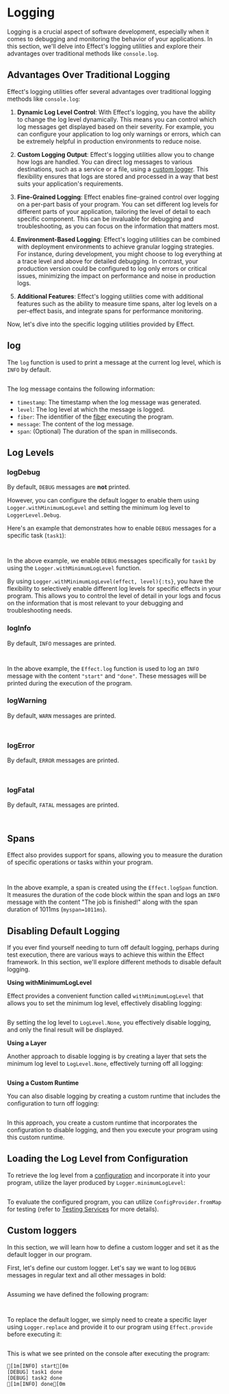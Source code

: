 
# Logging

Logging is a crucial aspect of software development, especially when it comes to debugging and monitoring the behavior of your applications. In this section, we'll delve into Effect's logging utilities and explore their advantages over traditional methods like `console.log`.

## Advantages Over Traditional Logging

Effect's logging utilities offer several advantages over traditional logging methods like `console.log`:

1. **Dynamic Log Level Control**: With Effect's logging, you have the ability to change the log level dynamically. This means you can control which log messages get displayed based on their severity. For example, you can configure your application to log only warnings or errors, which can be extremely helpful in production environments to reduce noise.

2. **Custom Logging Output**: Effect's logging utilities allow you to change how logs are handled. You can direct log messages to various destinations, such as a service or a file, using a [custom logger](#custom-loggers). This flexibility ensures that logs are stored and processed in a way that best suits your application's requirements.

3. **Fine-Grained Logging**: Effect enables fine-grained control over logging on a per-part basis of your program. You can set different log levels for different parts of your application, tailoring the level of detail to each specific component. This can be invaluable for debugging and troubleshooting, as you can focus on the information that matters most.

4. **Environment-Based Logging**: Effect's logging utilities can be combined with deployment environments to achieve granular logging strategies. For instance, during development, you might choose to log everything at a trace level and above for detailed debugging. In contrast, your production version could be configured to log only errors or critical issues, minimizing the impact on performance and noise in production logs.

5. **Additional Features**: Effect's logging utilities come with additional features such as the ability to measure time spans, alter log levels on a per-effect basis, and integrate spans for performance monitoring.

Now, let's dive into the specific logging utilities provided by Effect.

## log

The `log` function is used to print a message at the current log level, which is `INFO` by default.

```ts file=<rootDir>/src/logging/log.ts

```

The log message contains the following information:

- `timestamp`: The timestamp when the log message was generated.
- `level`: The log level at which the message is logged.
- `fiber`: The identifier of the [fiber](../concurrency/fibers#what-is-a-fiber) executing the program.
- `message`: The content of the log message.
- `span`: (Optional) The duration of the span in milliseconds.

## Log Levels

### logDebug

By default, `DEBUG` messages are **not** printed.

However, you can configure the default logger to enable them using `Logger.withMinimumLogLevel` and setting the minimum log level to `LoggerLevel.Debug`.

Here's an example that demonstrates how to enable `DEBUG` messages for a specific task (`task1`):

<Tabs>
<Tab>

```ts /Logger.withMinimumLogLevel(LoggerLevel.Debug)/ file=<rootDir>/src/logging/debug-gen.ts

```

</Tab>
<Tab>

```ts /Logger.withMinimumLogLevel(LoggerLevel.Debug)/ file=<rootDir>/src/logging/debug-pipe.ts

```

</Tab>
</Tabs>

In the above example, we enable `DEBUG` messages specifically for `task1` by using the `Logger.withMinimumLogLevel` function.

By using `Logger.withMinimumLogLevel(effect, level){:ts}`, you have the flexibility to selectively enable different log levels for specific effects in your program. This allows you to control the level of detail in your logs and focus on the information that is most relevant to your debugging and troubleshooting needs.

### logInfo

By default, `INFO` messages are printed.

<Tabs>
<Tab>

```ts file=<rootDir>/src/logging/info-gen.ts

```

</Tab>
<Tab>

```ts file=<rootDir>/src/logging/info-pipe.ts

```

</Tab>
</Tabs>

In the above example, the `Effect.log` function is used to log an `INFO` message with the content `"start"` and `"done"`. These messages will be printed during the execution of the program.

### logWarning

By default, `WARN` messages are printed.

<Tabs>
<Tab>

```ts file=<rootDir>/src/logging/warning-gen.ts

```

</Tab>
<Tab>

```ts file=<rootDir>/src/logging/warning-pipe.ts

```

</Tab>
</Tabs>

### logError

By default, `ERROR` messages are printed.

<Tabs>
<Tab>

```ts file=<rootDir>/src/logging/error-gen.ts

```

</Tab>
<Tab>

```ts file=<rootDir>/src/logging/error-pipe.ts

```

</Tab>
</Tabs>

### logFatal

By default, `FATAL` messages are printed.

<Tabs>
<Tab>

```ts file=<rootDir>/src/logging/fatal-gen.ts

```

</Tab>
<Tab>

```ts file=<rootDir>/src/logging/fatal-pipe.ts

```

</Tab>
</Tabs>

## Spans

Effect also provides support for spans, allowing you to measure the duration of specific operations or tasks within your program.

<Tabs>
<Tab>

```ts /Effect.withLogSpan("myspan")/ /myspan=1011ms/ file=<rootDir>/src/logging/spans-gen.ts

```

</Tab>
<Tab>

```ts /Effect.withLogSpan("myspan")/ /myspan=1011ms/ file=<rootDir>/src/logging/spans-pipe.ts

```

</Tab>
</Tabs>

In the above example, a span is created using the `Effect.logSpan` function. It measures the duration of the code block within the span and logs an `INFO` message with the content "The job is finished!" along with the span duration of 1011ms (`myspan=1011ms`).

## Disabling Default Logging

If you ever find yourself needing to turn off default logging, perhaps during test execution, there are various ways to achieve this within the Effect framework. In this section, we'll explore different methods to disable default logging.

**Using withMinimumLogLevel**

Effect provides a convenient function called `withMinimumLogLevel` that allows you to set the minimum log level, effectively disabling logging:

```ts file=<rootDir>/src/logging/disabling-logging-withMinimumLogLevel.ts

```

By setting the log level to `LogLevel.None`, you effectively disable logging, and only the final result will be displayed.

**Using a Layer**

Another approach to disable logging is by creating a layer that sets the minimum log level to `LogLevel.None`, effectively turning off all logging:

```ts file=<rootDir>/src/logging/disabling-logging-layer.ts

```

**Using a Custom Runtime**

You can also disable logging by creating a custom runtime that includes the configuration to turn off logging:

```ts file=<rootDir>/src/logging/disabling-logging-runtime.ts

```

In this approach, you create a custom runtime that incorporates the configuration to disable logging, and then you execute your program using this custom runtime.

## Loading the Log Level from Configuration

To retrieve the log level from a [configuration](../configuration) and incorporate it into your program, utilize the layer produced by `Logger.minimumLogLevel`:

```ts file=<rootDir>/src/logging/load-log-level-from-configuration.ts

```

To evaluate the configured program, you can utilize `ConfigProvider.fromMap` for testing (refer to [Testing Services](../configuration#testing-services) for more details).

## Custom loggers

In this section, we will learn how to define a custom logger and set it as the default logger in our program.

First, let's define our custom logger. Let's say we want to log `DEBUG` messages in regular text and all other messages in bold:

```ts filename="CustomLogger.ts" file=<rootDir>/src/logging/CustomLogger.ts

```

Assuming we have defined the following program:

<Tabs>
<Tab>

```ts filename="program.ts" file=<rootDir>/src/logging/program-gen.ts

```

</Tab>
<Tab>

```ts filename="program.ts" file=<rootDir>/src/logging/program.ts

```

</Tab>
</Tabs>

To replace the default logger, we simply need to create a specific layer using `Logger.replace` and provide it to our program using `Effect.provide` before executing it:

```ts filename="index.ts" file=<rootDir>/src/logging/index.ts

```

This is what we see printed on the console after executing the program:

```ansi
[1m[INFO] start[0m
[DEBUG] task1 done
[DEBUG] task2 done
[1m[INFO] done[0m
```
